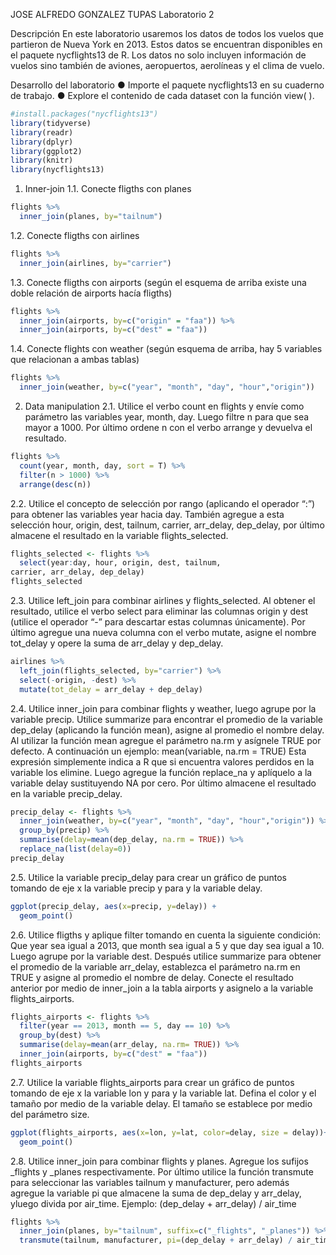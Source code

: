 JOSE ALFREDO GONZALEZ TUPAS
Laboratorio 2

Descripción
En este laboratorio usaremos los datos de todos los vuelos que partieron de Nueva York en
2013. Estos datos se encuentran disponibles en el paquete nycflights13 de R. Los datos no solo
incluyen información de vuelos sino también de aviones, aeropuertos, aerolíneas y el clima de
vuelo.

Desarrollo del laboratorio
● Importe el paquete nycflights13 en su cuaderno de trabajo.
● Explore el contenido de cada dataset con la función view( ).

```r
#install.packages("nycflights13")
library(tidyverse)
library(readr)
library(dplyr)
library(ggplot2)
library(knitr)
library(nycflights13)
```
1. Inner-join
1.1. Conecte fligths con planes
```r
flights %>% 
  inner_join(planes, by="tailnum")
```
1.2. Conecte fligths con airlines
```r
flights %>% 
  inner_join(airlines, by="carrier")
```
1.3. Conecte fligths con airports (según el esquema de arriba existe una doble relación de
airports hacía fligths)
```r
flights %>% 
  inner_join(airports, by=c("origin" = "faa")) %>% 
  inner_join(airports, by=c("dest" = "faa"))
```
1.4. Conecte flights con weather (según esquema de arriba, hay 5 variables que relacionan
a ambas tablas)
```r
flights %>% 
  inner_join(weather, by=c("year", "month", "day", "hour","origin"))
```

2. Data manipulation
2.1. Utilice el verbo count en flights y envíe como parámetro las variables year, month, day.
Luego filtre n para que sea mayor a 1000. Por último ordene n con el verbo arrange y
devuelva el resultado.
```r
flights %>% 
  count(year, month, day, sort = T) %>% 
  filter(n > 1000) %>% 
  arrange(desc(n))
```
2.2. Utilice el concepto de selección por rango (aplicando el operador “:”) para obtener las
variables year hacia day. También agregue a esta selección hour, origin, dest, tailnum,
carrier, arr_delay, dep_delay, por último almacene el resultado en la variable
flights_selected.
```r
flights_selected <- flights %>% 
  select(year:day, hour, origin, dest, tailnum,
carrier, arr_delay, dep_delay)
flights_selected
```
2.3. Utilice left_join para combinar airlines y flights_selected. Al obtener el resultado, utilice
el verbo select para eliminar las columnas origin y dest (utilice el operador “-” para
descartar estas columnas únicamente). Por último agregue una nueva columna con el
verbo mutate, asigne el nombre tot_delay y opere la suma de arr_delay y dep_delay.
```r
airlines %>% 
  left_join(flights_selected, by="carrier") %>% 
  select(-origin, -dest) %>% 
  mutate(tot_delay = arr_delay + dep_delay)
```
2.4. Utilice inner_join para combinar flights y weather, luego agrupe por la variable precip.
Utilice summarize para encontrar el promedio de la variable dep_delay (aplicando la
función mean), asigne al promedio el nombre delay. Al utilizar la función mean
agregue el parámetro na.rm y asígnele TRUE por defecto. A continuación un ejemplo:
mean(variable, na.rm = TRUE)
Esta expresión simplemente indica a R que si encuentra valores perdidos en la
variable los elimine.
Luego agregue la función replace_na y aplíquelo a la variable delay sustituyendo NA
por cero. Por último almacene el resultado en la variable precip_delay.
```r
precip_delay <- flights %>% 
  inner_join(weather, by=c("year", "month", "day", "hour","origin")) %>% 
  group_by(precip) %>% 
  summarise(delay=mean(dep_delay, na.rm = TRUE)) %>% 
  replace_na(list(delay=0))
precip_delay
```
2.5. Utilice la variable precip_delay para crear un gráfico de puntos tomando de eje x la
variable precip y para y la variable delay.
```r
ggplot(precip_delay, aes(x=precip, y=delay)) +
  geom_point()
```
2.6. Utilice fligths y aplique filter tomando en cuenta la siguiente condición: Que year sea
igual a 2013, que month sea igual a 5 y que day sea igual a 10. Luego agrupe por la
variable dest. 
Después utilice summarize para obtener el promedio de la variable
arr_delay, establezca el parámetro na.rm en TRUE y asigne al promedio el nombre de
delay. Conecte el resultado anterior por medio de inner_join a la tabla airports y
asignelo a la variable flights_airports.
```r
flights_airports <- flights %>% 
  filter(year == 2013, month == 5, day == 10) %>% 
  group_by(dest) %>% 
  summarise(delay=mean(arr_delay, na.rm= TRUE)) %>% 
  inner_join(airports, by=c("dest" = "faa"))
flights_airports
```
2.7. Utilice la variable flights_airports para crear un gráfico de puntos tomando de eje x la
variable lon y para y la variable lat. Defina el color y el tamaño por medio de la
variable delay. El tamaño se establece por medio del parámetro size.
```r
ggplot(flights_airports, aes(x=lon, y=lat, color=delay, size = delay))+
  geom_point()
```
2.8. Utilice inner_join para combinar flights y planes. Agregue los sufijos _flights y _planes
respectivamente. Por último utilice la función transmute para seleccionar las variables
tailnum y manufacturer, pero además agregue la variable pi que almacene la suma de
dep_delay y arr_delay, yluego divida por air_time. Ejemplo:
(dep_delay + arr_delay) / air_time
```r
flights %>% 
  inner_join(planes, by="tailnum", suffix=c("_flights", "_planes")) %>%
  transmute(tailnum, manufacturer, pi=(dep_delay + arr_delay) / air_time)
```






